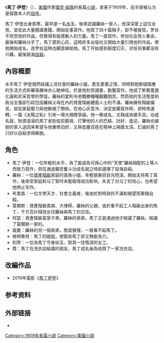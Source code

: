 {{Infobox book 
| name          = Martin Eden
| title_orig    =
| translator    =
| image         = [[File:MartinEden.jpg|200px]]
| image_caption = 首版封面
| author        = [[傑克·倫敦|傑克·倫敦]]
| illustrator   =
| cover_artist  =
| country       = {{USA}}
| language      = [[英语|英语]]
| series        =
| subject       = <!-- Subject is not relevant for fiction -->
| genre         = [[小说|小说]]、[[半自传|半自传]]
| publisher     = Macmillan Publishers
| release_date  = 1909
| media_type    = 印刷 ([[精装书|精装书]])
| pages         =
| isbn          = NA <!-- Released before ISBN system implemented -->
| preceded_by   = <!-- Preceding novel in series -->
| followed_by   = <!-- Following novel in series -->
}}

《'''馬丁·伊登'''》（{{lang-en|''Martin Eden''}}），[[美國|美國]]作家[[傑克·倫敦|傑克·倫敦]]的長篇[[小說|小說]]，发表于1909年，前半部被认为是倫敦本人的[[自传|自传]]。

馬丁·伊登出身貧寒，最早是一名[[水手|水手]]，後來認識羅絲一家人，他深深愛上這位女孩，並從此大量閱讀書籍，開始從事寫作。他寫了四十篇稿子，卻不被接受。罗丝不欣赏他的作品，但覺得有股感動人的力量。馬丁一直寫作，参加社会党人集会，最後和羅絲分手了，馬丁感到心灰。這時許多出版社又開始大量引用他的作品，使他開始成名。连罗丝這時也願意嫁給他。馬丁开始感到极度幻灭，对任何事都没有兴趣，最後跳海[[自殺|自殺]]。

==內容概要==
水手馬丁·伊登偶然結識上流社會的羅絲小姐，產生愛慕之情，同時對她那個階層的生活方式和審美趣味亦心馳神往。於是他刻苦讀書，勤奮寫作。他成了斯賓塞進化論和尼采哲學的學徒。羅絲的愛則令他戰勝種種艱難困苦。然而他的生活態度和政治主張卻引起包括羅絲父母在內的資產階級體面人士的不滿。羅絲擁有階級偏見，屈從家庭壓力與他斷絕了關係。在他心灰意冷、決定放棄寫作時，卻時來運轉，一篇《太陽之恥》引來一場大規模爭論，他一舉成名，文稿成為搶手貨。功成名就，財源滾滾的馬丁收到從前藐視、打擊他的人的巴結、討好、逢迎，羅絲也被她的家人送回来希望与他重修旧好，又與低層百姓在精神上隔膜太深。幻滅的馬丁只好以自殺求得解脫。

==角色==
*馬丁·伊登：一位年輕的水手，為了能成為可與心中的“天使”羅絲相配的上等人而致力寫作，但在通過艱苦奮斗功成名就之時卻選擇了投海自殺。
*羅絲：一位[[資產階級|資產階級]]家庭的貴族小姐，年輕貌美但目光短淺，開始支持馬丁寫作，後來受家庭和马丁暂时未能取得成功影响，失去了对马丁的信心，也希望他停止写作。
*布里森：一位文學天才，社會主義者，後由於對時政的不滿和絕望而舉槍自殺。
*莫爾斯：資產階級貴族、大律師，羅絲的父親，由於看不起工人階級出身的馬丁，千方百計阻挠女兒羅絲與馬丁的交往。
*阿瑟：資產階級富家子弟，羅絲的弟弟，馬丁正是通過他才結識了羅絲，結識了莫爾斯一家的。
*諾曼：羅絲的另一個弟弟，態度傲慢，一直看不起馬丁。
*格特魯特：馬丁的姐姐，想幫助馬丁卻又無能為力。
*利齊：一位為馬丁守身如玉、對其一往情深的女工。
*喬：馬丁在洗衣店結識的朋友，馬丁成名後為他買了一家洗衣店。

== 改編作品 ==
* 2019年電影《[[馬丁伊登_(2019年電影)|馬丁伊登]]》

== 参考资料 ==
{{reflist}}

== 外部链接 ==
* {{Gutenberg|no=1056|name=Martin Eden}}

{{Authority control}}
{{DEFAULTSORT:Martin Eden}}
[[Category:1909年長篇小說|Category:1909年長篇小說]]
[[Category:美國小說|Category:美國小說]]